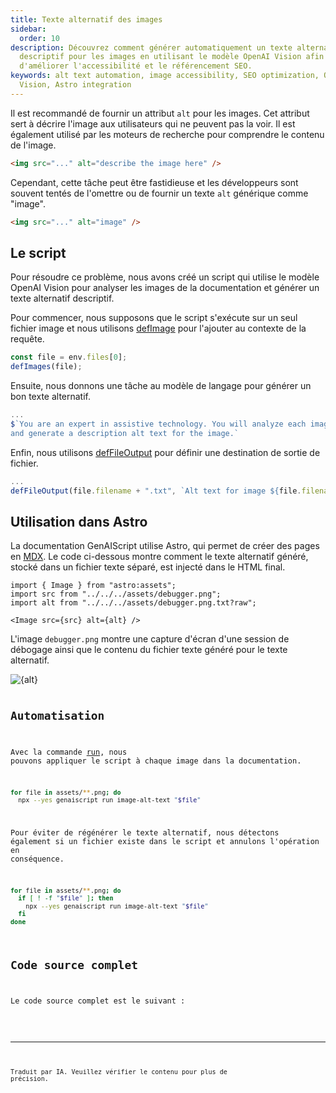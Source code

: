 ```yaml
---
title: Texte alternatif des images
sidebar:
  order: 10
description: Découvrez comment générer automatiquement un texte alternatif
  descriptif pour les images en utilisant le modèle OpenAI Vision afin
  d'améliorer l'accessibilité et le référencement SEO.
keywords: alt text automation, image accessibility, SEO optimization, OpenAI
  Vision, Astro integration
---
```



Il est recommandé de fournir un attribut `alt` pour les images.
Cet attribut sert à décrire l'image aux utilisateurs qui ne peuvent pas la voir.
Il est également utilisé par les moteurs de recherche pour comprendre le contenu de l'image.

```html "alt"
<img src="..." alt="describe the image here" />
```

Cependant, cette tâche peut être fastidieuse et les développeurs sont souvent tentés de l'omettre ou de fournir un texte `alt` générique comme "image".

```html
<img src="..." alt="image" />
```

## Le script

Pour résoudre ce problème, nous avons créé un script qui utilise le modèle OpenAI Vision pour analyser les images de la documentation et générer un texte alternatif descriptif.

Pour commencer, nous supposons que le script s'exécute sur un seul fichier image et nous utilisons [defImage](../../reference/scripts/images/) pour l'ajouter au contexte de la requête.

```js title="image-alt-text.genai.mjs"
const file = env.files[0];
defImages(file);
```

Ensuite, nous donnons une tâche au modèle de langage pour générer un bon texte alternatif.

```js title="image-alt-text.genai.mjs" wrap
...
$`You are an expert in assistive technology. You will analyze each image
and generate a description alt text for the image.`
```

Enfin, nous utilisons [defFileOutput](../../reference/scripts/file-output/) pour définir une destination de sortie de fichier.

```js title="image-alt-text.genai.mjs" wrap
...
defFileOutput(file.filename + ".txt", `Alt text for image ${file.filename}`)
```

## Utilisation dans Astro

La documentation GenAIScript utilise Astro, qui permet de créer des pages en [MDX](https://docs.astro.build/en/guides/markdown-content/).
Le code ci-dessous montre comment le texte alternatif généré, stocké dans un fichier texte séparé, est injecté dans le HTML final.

```mdx
import { Image } from "astro:assets";
import src from "../../../assets/debugger.png";
import alt from "../../../assets/debugger.png.txt?raw";

<Image src={src} alt={alt} />
```

L'image `debugger.png` montre une capture d'écran d'une session de débogage ainsi que le contenu du fichier texte généré pour le texte alternatif.

<Image src={src} alt={alt} />

<Code code={alt} wrap={true} lang="txt" title="debugger.png.txt" />

## Automatisation

Avec la commande [run](../../reference/cli/run/), nous pouvons appliquer le script à chaque image dans la documentation.

```sh
for file in assets/**.png; do
  npx --yes genaiscript run image-alt-text "$file"
```

Pour éviter de régénérer le texte alternatif, nous détectons également si un fichier existe dans le script et annulons l'opération en conséquence.

```sh title="image-alt-text.genai.mjs" wrap
for file in assets/**.png; do
  if [ ! -f "$file" ]; then
    npx --yes genaiscript run image-alt-text "$file"
  fi
done
```

## Code source complet

Le code source complet est le suivant :

<Code code={scriptSrc} wrap={true} lang="js" title="image-alt-text.genai.mjs" />

<hr />

Traduit par IA. Veuillez vérifier le contenu pour plus de précision.
